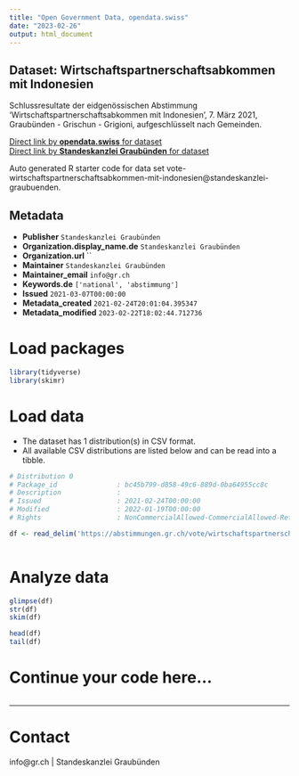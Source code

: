 ```yaml
---
title: "Open Government Data, opendata.swiss"
date: "2023-02-26"
output: html_document
---
```


## Dataset: Wirtschaftspartnerschaftsabkommen mit Indonesien

Schlussresultate der eidgenössischen Abstimmung 'Wirtschaftspartnerschaftsabkommen mit Indonesien', 7. März 2021, Graubünden - Grischun - Grigioni, aufgeschlüsselt nach Gemeinden.

[Direct link by **opendata.swiss** for dataset](https://opendata.swiss/de/dataset/wirtschaftspartnerschaftsabkommen-mit-indonesien)<br>
[Direct link by **Standeskanzlei Graubünden** for dataset](https://abstimmungen.gr.ch/vote/wirtschaftspartnerschaftsabkommen-mit-indonesien/data)

Auto generated R starter code for data set vote-wirtschaftspartnerschaftsabkommen-mit-indonesien@standeskanzlei-graubuenden.

## Metadata

- **Publisher** `Standeskanzlei Graubünden`
- **Organization.display_name.de** `Standeskanzlei Graubünden`
- **Organization.url** ``
- **Maintainer** `Standeskanzlei Graubünden`
- **Maintainer_email** `info@gr.ch`
- **Keywords.de** `['national', 'abstimmung']`
- **Issued** `2021-03-07T00:00:00`
- **Metadata_created** `2021-02-24T20:01:04.395347`
- **Metadata_modified** `2023-02-22T18:02:44.712736`


# Load packages

```r

library(tidyverse)
library(skimr)

```

# Load data

-   The dataset has 1 distribution(s) in CSV format.
-   All available CSV distributions are listed below and can be read into a tibble.

```r

# Distribution 0
# Package_id               : bc45b799-d858-49c6-889d-0ba64955cc8c
# Description              : 
# Issued                   : 2021-02-24T00:00:00
# Modified                 : 2022-01-19T00:00:00
# Rights                   : NonCommercialAllowed-CommercialAllowed-ReferenceRequired

df <- read_delim('https://abstimmungen.gr.ch/vote/wirtschaftspartnerschaftsabkommen-mit-indonesien/data-csv')



```

# Analyze data

```r

glimpse(df)
str(df)
skim(df)

head(df)
tail(df)

```

# Continue your code here...

```r

```

------------------------------------------------------------------------

# Contact

info@gr.ch | Standeskanzlei Graubünden
